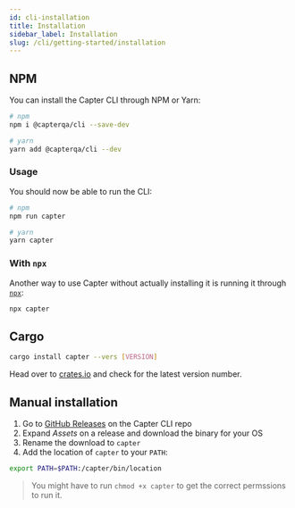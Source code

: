 ```yaml
---
id: cli-installation
title: Installation
sidebar_label: Installation
slug: /cli/getting-started/installation
---
```


## NPM

You can install the Capter CLI through NPM or Yarn:

```sh
# npm
npm i @capterqa/cli --save-dev

# yarn
yarn add @capterqa/cli --dev
```

### Usage

You should now be able to run the CLI:

```sh
# npm
npm run capter

# yarn
yarn capter
```

### With `npx`

Another way to use Capter without actually installing it is running it through [`npx`](https://blog.npmjs.org/post/162869356040/introducing-npx-an-npm-package-runner):

```sh
npx capter
```

## Cargo

```sh
cargo install capter --vers [VERSION]
```

Head over to [crates.io](https://crates.io/crates/capter) and check for the latest version number.

## Manual installation

1. Go to [GitHub Releases](https://github.com/capterqa/cli/releases) on the Capter CLI repo
2. Expand _Assets_ on a release and download the binary for your OS
3. Rename the download to `capter`
4. Add the location of `capter` to your `PATH`:

```sh
export PATH=$PATH:/capter/bin/location
```

> You might have to run `chmod +x capter` to get the correct permssions to run it.

